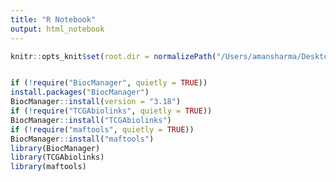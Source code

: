 ```yaml
---
title: "R Notebook"
output: html_notebook
---
```


```r
knitr::opts_knit$set(root.dir = normalizePath("/Users/amansharma/Desktop/QBIO490/qbio_490_amansharma/analysis_data"))
```

```r

```


```r
if (!require("BiocManager", quietly = TRUE))
install.packages("BiocManager")
BiocManager::install(version = "3.18")
if (!require("TCGAbiolinks", quietly = TRUE))
BiocManager::install("TCGAbiolinks")
if (!require("maftools", quietly = TRUE))
BiocManager::install("maftools")
library(BiocManager)
library(TCGAbiolinks)
library(maftools)
```

